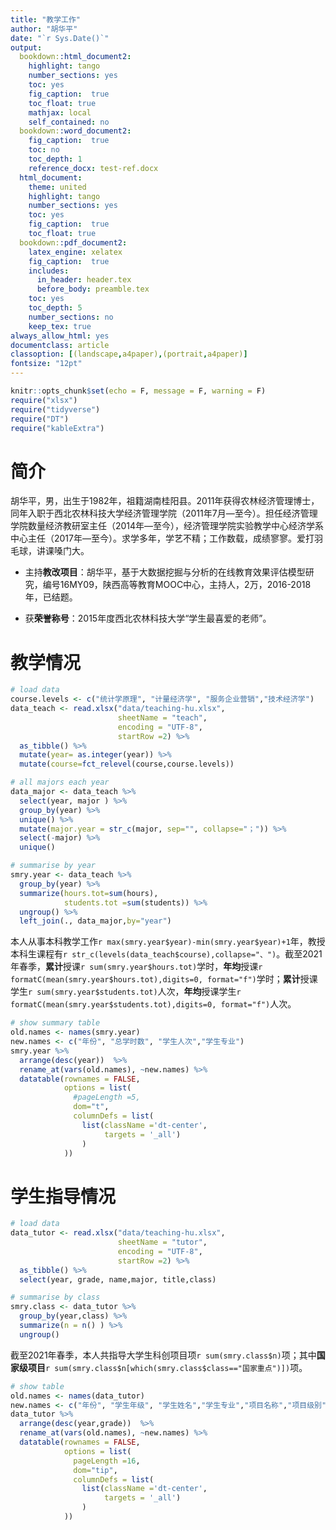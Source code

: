 ```yaml
---
title: "教学工作"
author: "胡华平"
date: "`r Sys.Date()`"
output:
  bookdown::html_document2:
    highlight: tango
    number_sections: yes
    toc: yes
    fig_caption:  true
    toc_float: true
    mathjax: local
    self_contained: no
  bookdown::word_document2: 
    fig_caption:  true
    toc: no
    toc_depth: 1
    reference_docx: test-ref.docx
  html_document:
    theme: united
    highlight: tango
    number_sections: yes
    toc: yes
    fig_caption:  true
    toc_float: true
  bookdown::pdf_document2:
    latex_engine: xelatex
    fig_caption:  true
    includes:
      in_header: header.tex
      before_body: preamble.tex
    toc: yes
    toc_depth: 5
    number_sections: no
    keep_tex: true
always_allow_html: yes
documentclass: article
classoption: [(landscape,a4paper),(portrait,a4paper)]
fontsize: "12pt"
---
```


```r
knitr::opts_chunk$set(echo = F, message = F, warning = F)
require("xlsx")
require("tidyverse")
require("DT")
require("kableExtra")
```

# 简介

胡华平，男，出生于1982年，祖籍湖南桂阳县。2011年获得农林经济管理博士，同年入职于西北农林科技大学经济管理学院（2011年7月---至今）。担任经济管理学院数量经济教研室主任（2014年---至今），经济管理学院实验教学中心经济学系中心主任（2017年---至今）。求学多年，学艺不精；工作数载，成绩寥寥。爱打羽毛球，讲课嗓门大。

- 主持**教改项目**：胡华平，基于大数据挖掘与分析的在线教育效果评估模型研究，编号16MY09，陕西高等教育MOOC中心，主持人，2万，2016-2018年，已结题。

- 获**荣誉称号**：2015年度西北农林科技大学“学生最喜爱的老师”。

# 教学情况

```r
# load data
course.levels <- c("统计学原理", "计量经济学", "服务企业营销","技术经济学")
data_teach <- read.xlsx("data/teaching-hu.xlsx",
                        sheetName = "teach",
                        encoding = "UTF-8",
                        startRow =2) %>%
  as_tibble() %>%
  mutate(year= as.integer(year)) %>%
  mutate(course=fct_relevel(course,course.levels))

# all majors each year
data_major <- data_teach %>%
  select(year, major ) %>%
  group_by(year) %>%
  unique() %>%
  mutate(major.year = str_c(major, sep="", collapse="；")) %>%
  select(-major) %>%
  unique()

# summarise by year
smry.year <- data_teach %>%
  group_by(year) %>% 
  summarize(hours.tot=sum(hours),
            students.tot =sum(students)) %>%
  ungroup() %>%
  left_join(., data_major,by="year")
```

本人从事本科教学工作`r max(smry.year$year)-min(smry.year$year)+1`年，教授本科生课程有`r str_c(levels(data_teach$course),collapse="、") `。截至2021年春季，**累计**授课`r sum(smry.year$hours.tot)`学时，**年均**授课`r formatC(mean(smry.year$hours.tot),digits=0, format="f")`学时；**累计**授课学生`r sum(smry.year$students.tot)`人次，**年均**授课学生`r formatC(mean(smry.year$students.tot),digits=0, format="f")`人次。

```r
# show summary table
old.names <- names(smry.year)
new.names <- c("年份", "总学时数", "学生人次","学生专业")
smry.year %>%
  arrange(desc(year))  %>%
  rename_at(vars(old.names), ~new.names) %>%
  datatable(rownames = FALSE,
            options = list(
              #pageLength =5,
              dom="t",
              columnDefs = list(
                list(className ='dt-center',
                     targets = '_all')
                )
            ))
```


# 学生指导情况


```r
# load data
data_tutor <- read.xlsx("data/teaching-hu.xlsx",
                        sheetName = "tutor",
                        encoding = "UTF-8",
                        startRow =2) %>%
  as_tibble() %>%
  select(year, grade, name,major, title,class) 

# summarise by class
smry.class <- data_tutor %>%
  group_by(year,class) %>%
  summarize(n = n() ) %>%
  ungroup()

```

截至2021年春季，本人共指导大学生科创项目项`r sum(smry.class$n)`项；其中**国家级项目**`r sum(smry.class$n[which(smry.class$class=="国家重点")])`项。


```r
# show table
old.names <- names(data_tutor)
new.names <- c("年份", "学生年级", "学生姓名","学生专业","项目名称","项目级别")
data_tutor %>%
  arrange(desc(year,grade))  %>%
  rename_at(vars(old.names), ~new.names) %>%
  datatable(rownames = FALSE,
            options = list(
              pageLength =16,
              dom="tip",
              columnDefs = list(
                list(className ='dt-center',
                     targets = '_all')
                )
            ))

```


